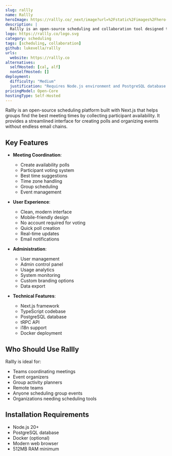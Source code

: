 ```yaml
---
slug: rallly
name: Rallly
heroImage: https://rallly.co/_next/image?url=%2Fstatic%2Fimages%2Fhero-shot.png&w=3840&q=100
description: |
  Rallly is an open-source scheduling and collaboration tool designed to make organizing events and meetings easier by finding the best date and time based on participants' availability.
logo: https://rallly.co/logo.svg
category: scheduling
tags: [scheduling, collaboration]
github: lukevella/rallly
urls:
  website: https://rallly.co
alternatives:
  selfHosted: [cal, alf]
  nonSelfHosted: []
deployment:
  difficulty: "Medium"
  justification: "Requires Node.js environment and PostgreSQL database setup, but has detailed documentation."
pricingModel: Open-Core
hostingType: Self-Hosted
---
```


Rallly is an open-source scheduling platform built with Next.js that helps groups find the best meeting times by collecting participant availability. It provides a streamlined interface for creating polls and organizing events without endless email chains.

## Key Features

- **Meeting Coordination**:

  - Create availability polls
  - Participant voting system
  - Best time suggestions
  - Time zone handling
  - Group scheduling
  - Event management

- **User Experience**:

  - Clean, modern interface
  - Mobile-friendly design
  - No account required for voting
  - Quick poll creation
  - Real-time updates
  - Email notifications

- **Administration**:

  - User management
  - Admin control panel
  - Usage analytics
  - System monitoring
  - Custom branding options
  - Data export

- **Technical Features**:
  - Next.js framework
  - TypeScript codebase
  - PostgreSQL database
  - tRPC API
  - i18n support
  - Docker deployment

## Who Should Use Rallly

Rallly is ideal for:

- Teams coordinating meetings
- Event organizers
- Group activity planners
- Remote teams
- Anyone scheduling group events
- Organizations needing scheduling tools

## Installation Requirements

- Node.js 20+
- PostgreSQL database
- Docker (optional)
- Modern web browser
- 512MB RAM minimum
